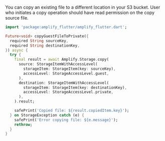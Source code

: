 You can copy an existing file to a different location in your S3 bucket. User who initiates a copy operation should have read permission on the copy source file.

```dart
import 'package:amplify_flutter/amplify_flutter.dart';

Future<void> copyGuestFileToPrivate({
  required String sourceKey,
  required String destinationKey,
}) async {
  try {
    final result = await Amplify.Storage.copy(
      source: StorageItemWithAccessLevel(
        storageItem: StorageItem(key: sourceKey),
        accessLevel: StorageAccessLevel.guest,
      ),
      destination: StorageItemWithAccessLevel(
        storageItem: StorageItem(key: destinationKey),
        accessLevel: StorageAccessLevel.private,
      ),
    ).result;

    safePrint('Copied file: ${result.copiedItem.key}');
  } on StorageException catch (e) {
    safePrint('Error copying file: ${e.message}');
    rethrow;
  }
}
```
